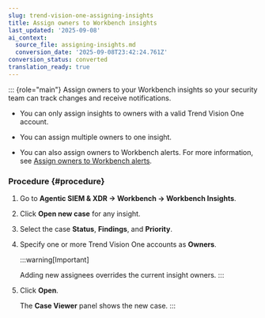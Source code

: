 ```yaml
---
slug: trend-vision-one-assigning-insights
title: Assign owners to Workbench insights
last_updated: '2025-09-08'
ai_context:
  source_file: assigning-insights.md
  conversion_date: '2025-09-08T23:42:24.761Z'
conversion_status: converted
translation_ready: true
---
```


::: {role="main"}
Assign owners to your Workbench insights so your security team can track changes and receive notifications.

- You can only assign insights to owners with a valid Trend Vision One account.

- You can assign multiple owners to one insight.

- You can also assign owners to Workbench alerts. For more information, see [Assign owners to Workbench alerts](assigning-alerts.mdx).

### Procedure {#procedure}

1.  Go to **Agentic SIEM & XDR → Workbench → Workbench Insights**.

2.  Click **Open new case** for any insight.

3.  Select the case **Status**, **Findings**, and **Priority**.

4.  Specify one or more Trend Vision One accounts as **Owners**.

    :::warning[Important]

    Adding new assignees overrides the current insight owners.
    :::

5.  Click **Open**.

    The **Case Viewer** panel shows the new case.
:::
